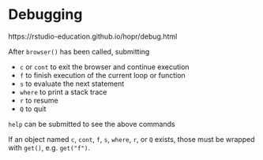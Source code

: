 
# Debugging

https://rstudio-education.github.io/hopr/debug.html

After `browser()` has been called, submitting 

* `c` or `cont` to exit the browser and continue execution
* `f` to finish execution of the current loop or function
* `s` to evaluate the next statement
* `where` to print a stack trace
* `r` to resume
* `Q` to quit

`help` can be submitted to see the above commands

If an object named `c`, `cont`, `f`, `s`, `where`, `r`, or `Q` exists, those must be wrapped with `get()`, e.g. `get("f")`.

